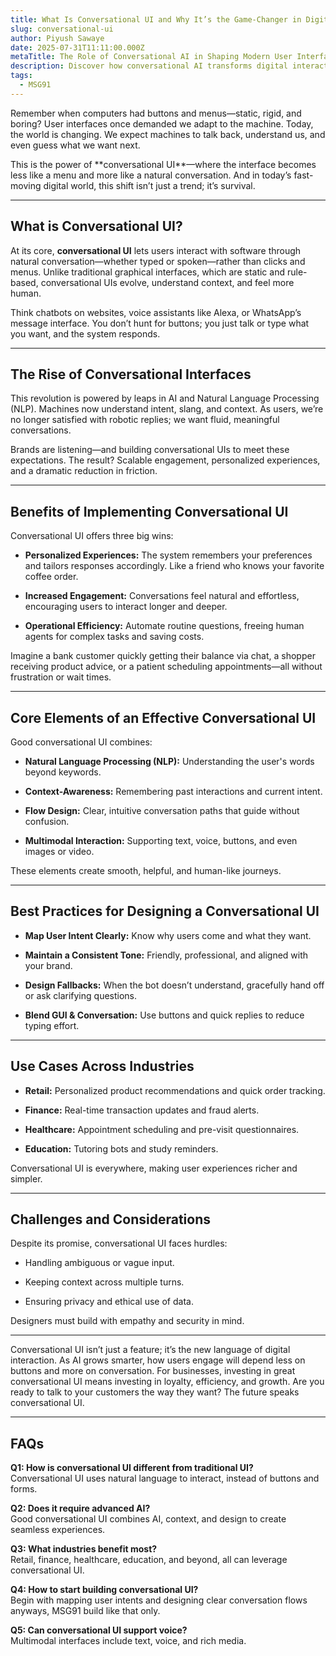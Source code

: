 ```yaml
---
title: What Is Conversational UI and Why It’s the Game-Changer in Digital Experience
slug: conversational-ui
author: Piyush Sawaye
date: 2025-07-31T11:11:00.000Z
metaTitle: The Role of Conversational AI in Shaping Modern User Interfaces
description: Discover how conversational AI transforms digital interactions through intuitive, human-like interfaces that boost engagement, efficiency, and personalization.
tags:
  - MSG91
---
```


Remember when computers had buttons and menus—static, rigid, and boring? User interfaces once demanded we adapt to the machine. Today, the world is changing. We expect machines to talk back, understand us, and even guess what we want next.

<span />
This is the power of **conversational UI**—where the interface becomes less like a menu and more like a natural conversation.
And in today’s fast-moving digital world, this shift isn’t just a trend; it’s survival.

---

## **What is Conversational UI?**

At its core, **conversational UI** lets users interact with software through natural conversation—whether typed or spoken—rather than clicks and menus. Unlike traditional graphical interfaces, which are static and rule-based, conversational UIs evolve, understand context, and feel more human.

<span />
Think chatbots on websites, voice assistants like Alexa, or WhatsApp’s message interface. You don’t hunt for buttons; you
just talk or type what you want, and the system responds.

---

## **The Rise of Conversational Interfaces**

This revolution is powered by leaps in AI and Natural Language Processing (NLP). Machines now understand intent, slang, and context. As users, we’re no longer satisfied with robotic replies; we want fluid, meaningful conversations.

<span />
Brands are listening—and building conversational UIs to meet these expectations. The result? Scalable engagement, personalized
experiences, and a dramatic reduction in friction.

---

## **Benefits of Implementing Conversational UI**

Conversational UI offers three big wins:

-   **Personalized Experiences:** The system remembers your preferences and tailors responses accordingly. Like a friend who knows your favorite coffee order.

-   **Increased Engagement:** Conversations feel natural and effortless, encouraging users to interact longer and deeper.

-   **Operational Efficiency:** Automate routine questions, freeing human agents for complex tasks and saving costs.

Imagine a bank customer quickly getting their balance via chat, a shopper receiving product advice, or a patient scheduling appointments—all without frustration or wait times.

---

## **Core Elements of an Effective Conversational UI**

Good conversational UI combines:

-   **Natural Language Processing (NLP):** Understanding the user's words beyond keywords.

-   **Context-Awareness:** Remembering past interactions and current intent.

-   **Flow Design:** Clear, intuitive conversation paths that guide without confusion.

-   **Multimodal Interaction:** Supporting text, voice, buttons, and even images or video.

These elements create smooth, helpful, and human-like journeys.

---

## **Best Practices for Designing a Conversational UI**

-   **Map User Intent Clearly:** Know why users come and what they want.

-   **Maintain a Consistent Tone:** Friendly, professional, and aligned with your brand.

-   **Design Fallbacks:** When the bot doesn’t understand, gracefully hand off or ask clarifying questions.

-   **Blend GUI & Conversation:** Use buttons and quick replies to reduce typing effort.

---

## **Use Cases Across Industries**

-   **Retail:** Personalized product recommendations and quick order tracking.

-   **Finance:** Real-time transaction updates and fraud alerts.

-   **Healthcare:** Appointment scheduling and pre-visit questionnaires.

-   **Education:** Tutoring bots and study reminders.

Conversational UI is everywhere, making user experiences richer and simpler.

---

## **Challenges and Considerations**

Despite its promise, conversational UI faces hurdles:

-   Handling ambiguous or vague input.

-   Keeping context across multiple turns.

-   Ensuring privacy and ethical use of data.

Designers must build with empathy and security in mind.

---

<span />
Conversational UI isn’t just a feature; it’s the new language of digital interaction. As AI grows smarter, how users engage
will depend less on buttons and more on conversation.
<span />
For businesses, investing in great conversational UI means investing in loyalty, efficiency, and growth. Are you ready to
talk to your customers the way they want? The future speaks conversational UI.

---

## **FAQs**

**Q1: How is conversational UI different from traditional UI?**  
 Conversational UI uses natural language to interact, instead of buttons and forms.

**Q2: Does it require advanced AI?**  
 Good conversational UI combines AI, context, and design to create seamless experiences.

**Q3: What industries benefit most?**  
 Retail, finance, healthcare, education, and beyond, all can leverage conversational UI.

**Q4: How to start building conversational UI?**  
 Begin with mapping user intents and designing clear conversation flows anyways, MSG91 build like that only.

**Q5: Can conversational UI support voice?**  
 Multimodal interfaces include text, voice, and rich media.
